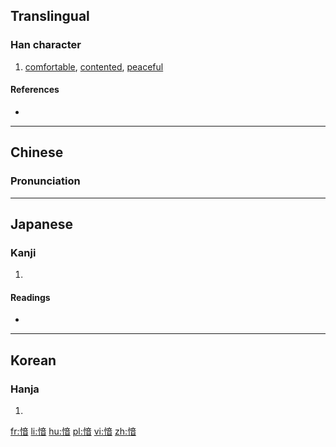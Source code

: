 ==Translingual==

===Han character===
{{Han char|rn=61|rad=心|as=09|sn=12|four=9006<sub>1</sub>|canj=心卜廿日 (PYTA)|ids=⿰[[忄]][[音]]}}

# [[comfortable]], [[contented]], [[peaceful]]

====References====
* {{Han ref|kx=0395.030|dkj=10937|dj=0731.130|hdz=42331.050|uh=6114|ud=24852|bh=D8FE|bd=55550}}

----

==Chinese==
{{zh-forms}}

===Pronunciation===
{{zh-pron
|m=yīn,wěn
|c=jam1,jam4
|mc=y
|oc=y
|ma=
|cat=a
}}

----

==Japanese==

===Kanji===
{{ja-kanji|grade=|rs=心09}}

# {{defn|lang=ja|sort=心09}}

====Readings====
* {{ja-readings|on=[[いん]] (in), [[あん]] (an), [[おん]] (on)|kun=[[やわらぐ]] (yawaragu)}}

----

==Korean==

===Hanja===
{{ko-hanja|hangeul=음|eumhun=|rv=eum|mr=ŭm|y=um}}

# {{defn|lang=ko|sort=心09}}

[[fr:愔]]
[[li:愔]]
[[hu:愔]]
[[pl:愔]]
[[vi:愔]]
[[zh:愔]]